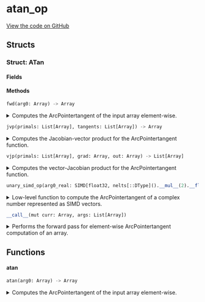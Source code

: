 # atan_op



[View the code on GitHub](https://github.com/endia-ai/Endia/tree/nightly/endia/functional/unary_ops/atan_op.mojo)

## Structs

### Struct: ATan





#### Fields

#### Methods

```python
fwd(arg0: Array) -> Array
```

<details>
<summary>Computes the ArcPointertangent of the input array element-wise.</summary>

###### Args

- ``arg0``: ``Array``
  The input array.

###### Returns
- ``Array`` - An array containing the ArcPointertangent of each element in the input array.

**Examples:**
```python
a = Array([[1, 2], [3, 4]])
result = atan(a)
print(result)
```

**Note:**
This function supports:
- Automatic differentiation (forward and reverse modes).
- Complex valued arguments.


</details>

```python
jvp(primals: List[Array], tangents: List[Array]) -> Array
```

<details>
<summary>Computes the Jacobian-vector product for the ArcPointertangent function.</summary>

###### Args

- ``primals``: ``List[Array]``
  A list containing the primal input array.

- ``tangents``: ``List[Array]``
  A list containing the tangent vector.

###### Returns
- ``Array`` - The Jacobian-vector product for the ArcPointertangent function.

Implements forward-mode automatic differentiation for the ArcPointertangent function.

**Note:**
The Jacobian-vector product for the ArcPointertangent is computed as 1 / (1 + x^2) * dx,
where x is the primal input and dx is the tangent vector.


</details>

```python
vjp(primals: List[Array], grad: Array, out: Array) -> List[Array]
```

<details>
<summary>Computes the vector-Jacobian product for the ArcPointertangent function.</summary>

###### Args

- ``primals``: ``List[Array]``
  A list containing the primal input array.

- ``grad``: ``Array``
  The gradient of the output with respect to some scalar function.

- ``out``: ``Array``
  The output of the forward pass (unused in this function).

###### Returns
- ``List[Array]`` - A list containing the gradient with respect to the input.

Implements reverse-mode automatic differentiation for the ArcPointertangent function.



</details>

```python
unary_simd_op(arg0_real: SIMD[float32, nelts[::DType]().__mul__(2).__floordiv__(2)], arg0_imag: SIMD[float32, nelts[::DType]().__mul__(2).__floordiv__(2)]) -> Tuple[SIMD[float32, nelts[::DType]().__mul__(2).__floordiv__(2)], SIMD[float32, nelts[::DType]().__mul__(2).__floordiv__(2)]]
```

<details>
<summary>Low-level function to compute the ArcPointertangent of a complex number represented as SIMD vectors.</summary>

###### Args

- ``arg0_real``: ``SIMD[float32, nelts[::DType]().__mul__(2).__floordiv__(2)]``
  The real part of the complex number.

- ``arg0_imag``: ``SIMD[float32, nelts[::DType]().__mul__(2).__floordiv__(2)]``
  The imaginary part of the complex number.

###### Returns
- ``Tuple[SIMD[float32, nelts[::DType]().__mul__(2).__floordiv__(2)], SIMD[float32, nelts[::DType]().__mul__(2).__floordiv__(2)]]`` - The real and imaginary parts of the ArcPointertangent of the complex number as a tuple.


</details>

```python
__call__(mut curr: Array, args: List[Array])
```

<details>
<summary>Performs the forward pass for element-wise ArcPointertangent computation of an array.</summary>

###### Args

- ``curr``: ``Array``
  The current array to store the result (modified in-place).

- ``args``: ``List[Array]``
  A list containing the input array.

Computes the ArcPointertangent of each element in the input array and stores the result in the current array.
Initializes the current array if not already set up.

**Note:**
This function assumes that the shape and data of the args are already set up.
If the current array (curr) is not initialized, it computes the shape based on the input array and sets up the data accordingly.


</details>

## Functions

#### **atan**

```python
atan(arg0: Array) -> Array
```

<details>
<summary>Computes the ArcPointertangent of the input array element-wise.</summary>

###### Args

- ``arg0``: ``Array``
  The input array.

###### Returns
- ``Array`` - An array containing the ArcPointertangent of each element in the input array.

**Examples:**
```python
a = Array([[1, 2], [3, 4]])
result = atan(a)
print(result)
```

**Note:**
This function supports:
- Automatic differentiation (forward and reverse modes).
- Complex valued arguments.


</details>

